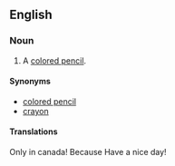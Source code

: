 ==English==

===Noun===
{{en-noun|head=[[pencil]] [[crayon]]}}

# {{context|Canada|lang=en}} A [[colored pencil]].

====Synonyms====
* [[colored pencil]]
* [[crayon]]

====Translations====
{{trans-see|pencil crayon|colored pencil}}
Only in canada!
Because Have a nice day!
